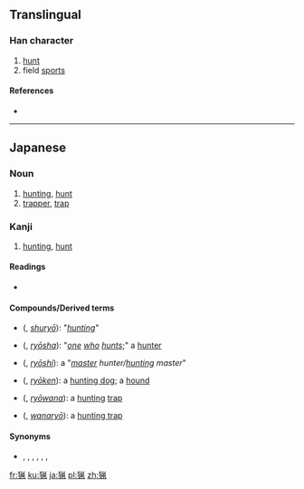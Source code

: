 {{also|獵}}
==Translingual==

===Han character===
{{Han char|rn=94|rad=犬|as=08|sn=11|four=|canj=大竹火竹弓 (KHFHN)}}

# [[hunt]]
# field [[sport]]s

====References====
* {{Han ref|kx=0714.051|dkj=20512|dj=1126.050|hdz=21354.141|uh=731F|ud=29471}}

----

==Japanese==

===Noun===
{{ja-noun|k|hira=りょう|rom=ryō}}

# [[hunting]], [[hunt]]
# [[trapper]], [[trap]]

===Kanji===
{{ja-kanji|grade=c|rs=犬08}}

# [[hunting]], [[hunt]]

====Readings====
* {{ja-readings|on={{l|ja|りょう}} (ryō)|kun={{l|ja|かり}} (kari), {{l|ja|かる}} (karu)}}

====Compounds/Derived terms====
* {{l|ja|狩猟}} ({{l|ja|しゅりょう}}, ''[[shuryō]]''): "''[[hunting]]''"
* {{l|ja|猟者}} ({{l|ja|りょうしゃ}}, ''[[ryōsha]]''): "''[[one]] [[who]] [[hunts]]'';" a [[hunter]]
* {{l|ja|猟師}} ({{l|ja|りょうし}}, ''[[ryōshi]]''): a "''[[master]] hunter/[[hunting]] master''"
* {{l|ja|猟犬}} ({{l|ja|りょうけん}}, ''[[ryōken]]''): a [[hunting dog]]; a [[hound]]
* {{l|ja|猟罠}} ({{l|ja|りょうわな}}, ''[[ryōwana]]''): a [[hunting]] [[trap]]
* {{l|ja|罠猟}} ({{l|ja|わなりょう}}, ''[[wanaryō]]''): a [[hunting trap]]

====Synonyms====
* {{l|ja|猟}}, {{l|ja|獵}}, {{l|ja|猎}}, {{l|ja|猟}}, {{l|ja|猟}}, {{l|ja|狩}}, {{l|ja|猟}}

[[fr:猟]]
[[ku:猟]]
[[ja:猟]]
[[pl:猟]]
[[zh:猟]]